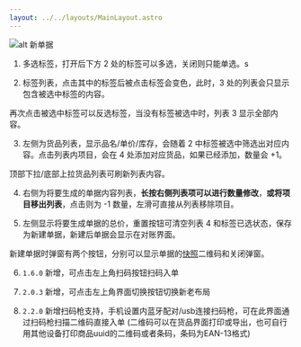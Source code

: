```yaml
---
layout: ../../layouts/MainLayout.astro
---
```


![alt 新单据](/tkt-mark.png)

1. 多选标签，打开后下方 2 处的标签可以多选，关闭则只能单选。s

2. 标签列表，点击其中的标签后被点击标签会变色，此时，3 处的列表会只显示包含被选中标签的内容。

再次点击被选中标签可以反选标签，当没有标签被选中时，列表 3 显示全部内容。

3. 左侧为货品列表，显示品名/单价/库存，会随着 2 中标签被选中筛选出对应内容。点击列表内项目，会在 4 处添加对应货品，如果已经添加，数量会 +1。

顶部下拉/底部上拉货品列表可刷新列表内容。

4. 右侧为将要生成的单据内容列表，**长按右侧列表项可以进行数量修改**，**或将项目移出列表**，点击则为 -1 数量，左滑可直接从列表移除项目。

5. 左侧显示将要生成单据的总价，重置按钮可清空列表 4 和标签已选状态，保存为新建单据，新建后单据会显示在对账界面。

新建单据时弹窗有两个按钮，分别可以显示单据的[快照](/core/snapshot)二维码和关闭弹窗。

6. `1.6.0` 新增，可点击左上角扫码按钮扫码入单

7. `2.0.3` 新增，可点击左上角界面切换按钮切换新老布局

8. `2.2.0` 新增扫码枪支持，手机设置内蓝牙配对/usb连接扫码枪，可在此界面通过扫码枪扫描二维码直接入单 
(二维码可以在货品界面打印或导出，也可自行用其他设备打印商品uuid的二维码或者条码，条码为EAN-13格式)
